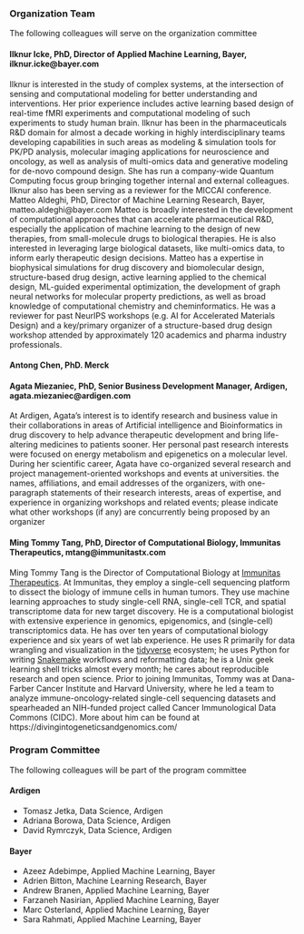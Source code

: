 ### Organization Team 

The following colleagues will serve on the organization committee

#### Ilknur Icke, PhD, Director of Applied Machine Learning, Bayer, ilknur.icke@bayer.com

Ilknur is interested in the study of complex systems, at the intersection of sensing and computational
modeling for better understanding and interventions. Her prior experience includes active learning
based design of real-time fMRI experiments and computational modeling of such experiments to
study human brain. Ilknur has been in the pharmaceuticals R&D domain for almost a decade working
in highly interdisciplinary teams developing capabilities in such areas as modeling & simulation
tools for PK/PD analysis, molecular imaging applications for neuroscience and oncology, as well as
analysis of multi-omics data and generative modeling for de-novo compound design. She has run a
company-wide Quantum Computing focus group bringing together internal and external colleagues.
Ilknur also has been serving as a reviewer for the MICCAI conference.
Matteo Aldeghi, PhD, Director of Machine Learning Research, Bayer, matteo.aldeghi@bayer.com
Matteo is broadly interested in the development of computational approaches that can accelerate
pharmaceutical R&D, especially the application of machine learning to the design of new therapies,
from small-molecule drugs to biological therapies. He is also interested in leveraging large biological
datasets, like multi-omics data, to inform early therapeutic design decisions. Matteo has a expertise
in biophysical simulations for drug discovery and biomolecular design, structure-based drug design,
active learning applied to the chemical design, ML-guided experimental optimization, the development
of graph neural networks for molecular property predictions, as well as broad knowledge of
computational chemistry and cheminformatics. He was a reviewer for past NeurIPS workshops (e.g.
AI for Accelerated Materials Design) and a key/primary organizer of a structure-based drug design
workshop attended by approximately 120 academics and pharma industry professionals.

#### Antong Chen, PhD. Merck

#### Agata Miezaniec, PhD, Senior Business Development Manager, Ardigen, agata.miezaniec@ardigen.com

At Ardigen, Agata’s interest is to identify research and business value in their collaborations in
areas of Artificial intelligence and Bioinformatics in drug discovery to help advance therapeutic
development and bring life-altering medicines to patients sooner. Her personal past research interests
were focused on energy metabolism and epigenetics on a molecular level. During her scientific career,
Agata have co-organized several research and project management-oriented workshops and events at
universities.
the names, affiliations, and email addresses of the organizers, with one-paragraph statements of their
research interests, areas of expertise, and experience in organizing workshops and related events;
please indicate what other workshops (if any) are concurrently being proposed by an organizer


#### Ming Tommy Tang, PhD, Director of Computational Biology, Immunitas Therapeutics, mtang@immunitastx.com

Ming Tommy Tang is the Director of Computational Biology at [Immunitas Therapeutics](https://www.immunitastx.com/). At Immunitas, they employ a single-cell sequencing platform to dissect the biology of immune cells in human tumors. They use machine learning approaches to study single-cell RNA, single-cell TCR, and spatial transcriptome data for new target discovery. He is a computational biologist with extensive experience in genomics, epigenomics, and (single-cell) transcriptomics data. He has over ten years of computational biology experience and six years of wet lab experience. He uses R primarily for data wrangling and visualization in the [tidyverse](https://www.tidyverse.org/) ecosystem; he uses Python for writing [Snakemake](https://snakemake.readthedocs.io/en/stable/) workflows and reformatting data; he is a Unix geek learning shell tricks almost every month; he cares about reproducible research and open science. Prior to joining Immunitas, Tommy was at Dana-Farber Cancer Institute and Harvard University, where he led a team to analyze immune-oncology-related single-cell sequencing datasets and spearheaded an NIH-funded project called Cancer Immunological Data Commons (CIDC). More about him can be found at https://divingintogeneticsandgenomics.com/

### Program Committee 

The following colleagues will be part of the program committee

#### Ardigen
* Tomasz Jetka, Data Science, Ardigen  
* Adriana Borowa, Data Science, Ardigen  
* David Rymrczyk, Data Science, Ardigen  

#### Bayer
* Azeez Adebimpe, Applied Machine Learning, Bayer  
* Adrien Bitton, Machine Learning Research, Bayer  
* Andrew Branen, Applied Machine Learning, Bayer  
* Farzaneh Nasirian, Applied Machine Learning, Bayer  
* Marc Osterland, Applied Machine Learning, Bayer  
* Sara Rahmati, Applied Machine Learning, Bayer  
